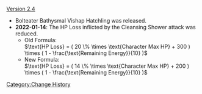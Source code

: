 [[Version 2.4]]
* Bolteater Bathysmal Vishap Hatchling was released.
* '''2022-01-14''': The HP Loss inflicted by the Cleansing Shower attack was reduced.
** Old Formula:<br /><math>\text{HP Loss} = ( 20 \% \times \text{Character Max HP} + 300 ) \times ( 1 - \frac{\text{Remaining Energy}}{10} )</math>
** New Formula:<br /><math>\text{HP Loss} = ( 14 \% \times \text{Character Max HP} + 200 ) \times ( 1 - \frac{\text{Remaining Energy}}{10} )</math>
<noinclude>[[Category:Change History]]</noinclude>